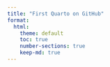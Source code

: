 ```yaml
---
title: "First Quarto on GitHub"
format:
  html:
    theme: default
    toc: true
    number-sections: true
    keep-md: true
---
```


```r

```

